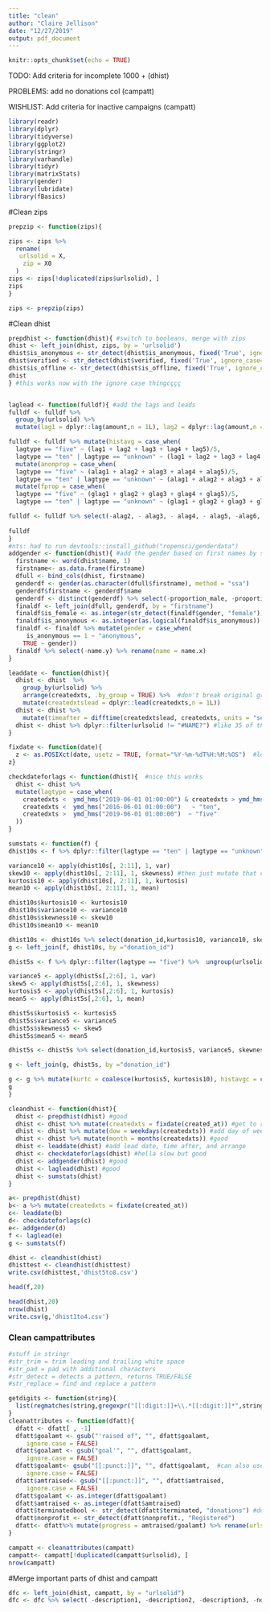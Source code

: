 ```yaml
---
title: "clean"
author: "Claire Jellison"
date: "12/27/2019"
output: pdf_document
---
```


```r
knitr::opts_chunk$set(echo = TRUE)
```

TODO: 
Add criteria for incomplete 1000 + (dhist)

PROBLEMS: 
add no donations col (campatt)

WISHLIST: 
Add criteria for inactive campaigns (campatt)


```r
library(readr)
library(dplyr)
library(tidyverse)
library(ggplot2)
library(stringr)
library(varhandle)
library(tidyr)
library(matrixStats)
library(gender)
library(lubridate)
library(fBasics)
```


#Clean zips 
```r
prepzip <- function(zips){

zips <- zips %>% 
  rename(
   urlsolid = X,
    zip = X0 
  ) 
zips <- zips[!duplicated(zips$urlsolid), ]
zips
} 

zips <- prepzip(zips)
```

#Clean dhist
```r
prepdhist <- function(dhist){ #switch to booleans, merge with zips
dhist <- left_join(dhist, zips, by = 'urlsolid') 
dhist$is_anonymous <- str_detect(dhist$is_anonymous, fixed('True', ignore_case=TRUE)) 
dhist$verified <- str_detect(dhist$verified, fixed('True', ignore_case=TRUE))
dhist$is_offline <- str_detect(dhist$is_offline, fixed('True', ignore_case=TRUE))
dhist
} #this works now with the ignore case thingcççç


laglead <- function(fulldf){ #add the lags and leads
fulldf <- fulldf %>% 
  group_by(urlsolid) %>%
  mutate(lag1 = dplyr::lag(amount,n = 1L), lag2 = dplyr::lag(amount,n = 2L), lag3= dplyr::lag(amount,n = 3L), lag4= dplyr::lag(amount,n = 4L), lag5= dplyr::lag(amount,n = 5L), lag6 = dplyr::lag(amount,n = 6L), lag7 = dplyr::lag(amount,n = 7L), lag8= dplyr::lag(amount,n = 8L), lag9= dplyr::lag(amount,n = 9L), lag10= dplyr::lag(amount,n = 10L), alag1 = dplyr::lag(is_anonymous,n = 1L), alag2 = dplyr::lag(is_anonymous,n = 2L), alag3= dplyr::lag(is_anonymous,n = 3L), alag4= dplyr::lag(is_anonymous,n = 4L), alag5= dplyr::lag(is_anonymous,n = 5L), alag6 = dplyr::lag(is_anonymous,n = 6L), alag7 = dplyr::lag(is_anonymous,n = 7L), alag8= dplyr::lag(is_anonymous,n = 8L), alag9= dplyr::lag(is_anonymous,n = 9L), alag10= dplyr::lag(is_anonymous,n = 10L), glag1 = dplyr::lag(is_female,n = 1L), glag2 = dplyr::lag(is_female,n = 2L), glag3= dplyr::lag(is_female,n = 3L), glag4= dplyr::lag(is_female,n = 4L), glag5= dplyr::lag(is_female,n = 5L), glag6 = dplyr::lag(is_female,n = 6L), glag7 = dplyr::lag(is_female,n = 7L), glag8= dplyr::lag(is_female,n = 8L), glag9= dplyr::lag(is_female,n = 9L), glag10= dplyr::lag(is_female,n = 10L))

fulldf <- fulldf %>% mutate(histavg = case_when(
  lagtype == "five" ~ (lag1 + lag2 + lag3 + lag4 + lag5)/5, 
  lagtype == "ten" | lagtype == "unknown" ~ (lag1 + lag2 + lag3 + lag4 + lag5 + lag6 + lag7 + lag8 + lag9 + lag10)/10)) %>%
  mutate(anonprop = case_when(
  lagtype == "five" ~ (alag1 + alag2 + alag3 + alag4 + alag5)/5, 
  lagtype == "ten" | lagtype == "unknown" ~ (alag1 + alag2 + alag3 + alag4 + alag5 + alag6 + alag7 + alag8 + alag9 + alag10)/10)) %>%
  mutate(fprop = case_when(
  lagtype == "five" ~ (glag1 + glag2 + glag3 + glag4 + glag5)/5, 
  lagtype == "ten" | lagtype == "unknown" ~ (glag1 + glag2 + glag3 + glag4 + glag5 + glag6 + glag7 + glag8 + glag9 + alag10)/10))

fulldf <- fulldf %>% select(-alag2, - alag3, - alag4, - alag5, -alag6, -alag7, -alag8, -alag9, -alag10, -glag2, - glag3, - glag4, - glag5, -glag6, -glag7, -glag8, -glag9, -glag10 )
  
fulldf 
}
#nts: had to run devtools::install_github("ropensci/genderdata") 
addgender <- function(dhist){ #add the gender based on first names by social security 
  firstname <- word(dhist$name, 1)
  firstname<- as.data.frame(firstname)
  dfull <- bind_cols(dhist, firstname)
  genderdf <- gender(as.character(dfull$firstname), method = "ssa") 
  genderdf$firstname <- genderdf$name
  genderdf <- distinct(genderdf) %>% select(-proportion_male, -proportion_female, -year_min, -year_max)
  finaldf <- left_join(dfull, genderdf, by = "firstname") 
  finaldf$is_female <- as.integer(str_detect(finaldf$gender, "female")) #get boolean for is female
  finaldf$is_anonymous <- as.integer(as.logical(finaldf$is_anonymous))
  finaldf <- finaldf %>% mutate(gender = case_when(
     is_anonymous == 1 ~ "anonymous",
    TRUE ~ gender))
  finaldf %>% select(-name.y) %>% rename(name = name.x)
}

leaddate <- function(dhist){
  dhist <- dhist  %>% 
    group_by(urlsolid) %>% 
    arrange(createdxts, .by_group = TRUE) %>%  #don't break original grouping
    mutate(createdxtslead = dplyr::lead(createdxts,n = 1L))
  dhist <- dhist %>% 
    mutate(timeafter = difftime(createdxtslead, createdxts, units = "secs")) #get seconds until next donation
  dhist <- dhist %>% dplyr::filter(urlsolid != "#NAME?") #like 35 of these
}

fixdate <- function(date){ 
  z <- as.POSIXct(date, usetz = TRUE, format="%Y-%m-%dT%H:%M:%OS")  #look at ?strptime for documentation %Y-%m-%dT%H:%M:%S
z}

checkdateforlags <- function(dhist){  #nice this works
  dhist <- dhist %>%
  mutate(lagtype = case_when(
    createdxts <  ymd_hms("2019-06-01 01:00:00") & createdxts > ymd_hms("2016-06-01 01:00:00")  ~ "unknown",
    createdxts <  ymd_hms("2016-06-01 01:00:00")   ~ "ten",
    createdxts >  ymd_hms("2019-06-01 01:00:00")  ~ "five"
  ))
}

sumstats <- function(f) {
dhist10s <- f %>% dplyr::filter(lagtype == "ten" | lagtype == "unknown") %>% ungroup(urlsolid) %>% select(donation_id, lag1,lag2,lag3,lag4,lag5, lag6, lag7, lag8, lag9, lag10)

variance10 <- apply(dhist10s[, 2:11], 1, var)
skew10 <- apply(dhist10s[, 2:11], 1, skewness) #then just mutate that column otherwise 
kurtosis10 <- apply(dhist10s[, 2:11], 1, kurtosis)
mean10 <- apply(dhist10s[, 2:11], 1, mean)

dhist10s$kurtosis10 <- kurtosis10
dhist10s$variance10 <- variance10
dhist10s$skewness10 <- skew10
dhist10s$mean10 <- mean10

dhist10s <- dhist10s %>% select(donation_id,kurtosis10, variance10, skewness10, mean10)
g <- left_join(f, dhist10s, by ="donation_id")

dhist5s <- f %>% dplyr::filter(lagtype == "five") %>%  ungroup(urlsolid)  %>% select(donation_id, lag1,lag2,lag3,lag4,lag5)

variance5 <- apply(dhist5s[,2:6], 1, var)
skew5 <- apply(dhist5s[,2:6], 1, skewness) 
kurtosis5 <- apply(dhist5s[,2:6], 1, kurtosis)
mean5 <- apply(dhist5s[,2:6], 1, mean)

dhist5s$kurtosis5 <- kurtosis5
dhist5s$variance5 <- variance5
dhist5s$skewness5 <- skew5
dhist5s$mean5 <- mean5

dhist5s <- dhist5s %>% select(donation_id,kurtosis5, variance5, skewness5, mean5)

g <- left_join(g, dhist5s, by ="donation_id")

g <- g %>% mutate(kurtc = coalesce(kurtosis5, kurtosis10), histavgc = coalesce(mean5, mean10), skewc = coalesce(skewness5, skewness10),varc = coalesce(variance5, variance10)) %>% group_by(urlsolid)
g
}

cleandhist <- function(dhist){
  dhist <- prepdhist(dhist) #good
  dhist <- dhist %>% mutate(createdxts = fixdate(created_at)) #get to right datetime format
  dhist <- dhist %>% mutate(dow = weekdays(createdxts)) #add day of week
  dhist <- dhist %>% mutate(month = months(createdxts)) #good
  dhist <- leaddate(dhist) #add lead date, time after, and arrange
  dhist <- checkdateforlags(dhist) #hella slow but good
  dhist <- addgender(dhist) #good
  dhist <- laglead(dhist) #good
  dhist <- sumstats(dhist)
}
```

```r
a<- prepdhist(dhist)
b<- a %>% mutate(createdxts = fixdate(created_at))
c<- leaddate(b)
d<- checkdateforlags(c)
e<- addgender(d)
f <- laglead(e)
g <- sumstats(f)

dhist <- cleandhist(dhist)
dhisttest <- cleandhist(dhisttest)
write.csv(dhisttest,'dhist5to8.csv')

head(f,20)

head(dhist,20)
nrow(dhist)
write.csv(g,'dhist1to4.csv')
```


### Clean campattributes 

```r
#stuff in stringr 
#str_trim = trim leading and trailing white space 
#str_pad = pad with additional characters 
#str_detect = detects a pattern, returns TRUE/FALSE 
#str_replace = find and replace a pattern 
```

```r
getdigits <- function(string){
  list(regmatches(string,gregexpr("[[:digit:]]+\\.*[[:digit:]]*",string)))
}
cleanattributes <- function(dfatt){ 
  dfatt <- dfatt[ , -1]
  dfatt$goalamt <- gsub("'raised of", "", dfatt$goalamt,
     ignore.case = FALSE)
  dfatt$goalamt <- gsub("goal'", "", dfatt$goalamt,
     ignore.case = FALSE)
  dfatt$goalamt<- gsub("[[:punct:]]", "", dfatt$goalamt,  #can also use str_replace if ya want
     ignore.case = FALSE)
  dfatt$amtraised<- gsub("[[:punct:]]", "", dfatt$amtraised,
     ignore.case = FALSE)
  dfatt$goalamt <- as.integer(dfatt$goalamt)
  dfatt$amtraised <- as.integer(dfatt$amtraised)
  dfatt$terminatedbool <- str_detect(dfatt$terminated, "donations") #double check this line
  dfatt$nonprofit <- str_detect(dfatt$nonprofit., "Registered")
  dfatt<- dfatt%>% mutate(progress = amtraised/goalamt) %>% rename(urlsolid = urlname)
}
```

```r
campatt <- cleanattributes(campatt)
campatt<- campatt[!duplicated(campatt$urlsolid), ]
nrow(campatt)
```

#Merge important parts of dhist and campatt

```r
dfc <- left_join(dhist, campatt, by = "urlsolid") 
dfc <- dfc %>% select( -description1, -description2, -description3, -nonprofit.)
```



